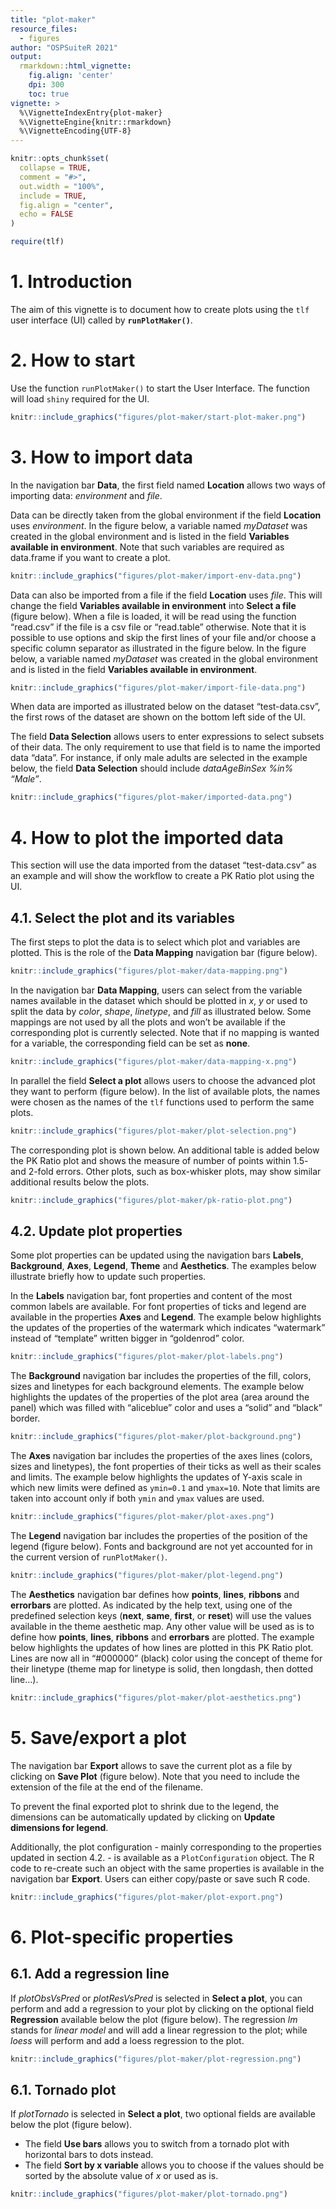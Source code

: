 ```yaml
---
title: "plot-maker"
resource_files:
  - figures
author: "OSPSuiteR 2021"
output:
  rmarkdown::html_vignette:
    fig.align: 'center'
    dpi: 300
    toc: true
vignette: >
  %\VignetteIndexEntry{plot-maker}
  %\VignetteEngine{knitr::rmarkdown}
  %\VignetteEncoding{UTF-8}
---
```


```r
knitr::opts_chunk$set(
  collapse = TRUE,
  comment = "#>",
  out.width = "100%",
  include = TRUE,
  fig.align = "center",
  echo = FALSE
)
```

```r
require(tlf)
```

# 1. Introduction

The aim of this vignette is to document how to create plots using the `tlf` user interface (UI) called by **`runPlotMaker()`**.

# 2. How to start

Use the function `runPlotMaker()` to start the User Interface. The function will load `shiny` required for the UI.

```r
knitr::include_graphics("figures/plot-maker/start-plot-maker.png")
```

# 3. How to import data

In the navigation bar **Data**, the first field named **Location** allows two ways of importing data: *environment* and *file*.

Data can be directly taken from the global environment if the field **Location** uses *environment*. In the figure below, a variable named *myDataset* was created in the global environment and is listed in the field **Variables available in environment**.
Note that such variables are required as data.frame if you want to create a plot.

```r
knitr::include_graphics("figures/plot-maker/import-env-data.png")
```

Data can also be imported from a file if the field **Location** uses *file*. This will change the field **Variables available in environment** into **Select a file** (figure below).
When a file is loaded, it will be read using the function "read.csv" if the file is a csv file or "read.table" otherwise. 
Note that it is possible to use options and skip the first lines of your file and/or choose a specific column separator as illustrated in the figure below.
In the figure below, a variable named *myDataset* was created in the global environment and is listed in the field **Variables available in environment**.

```r
knitr::include_graphics("figures/plot-maker/import-file-data.png")
```

When data are imported as illustrated below on the dataset "test-data.csv", the first rows of the dataset are shown on the bottom left side of the UI.

The field **Data Selection** allows users to enter expressions to select subsets of their data.
The only requirement to use that field is to name the imported data "data".
For instance, if only male adults are selected in the example below, the field **Data Selection** should include *data$AgeBin %in% "Adults" & data$Sex %in% "Male"*.

```r
knitr::include_graphics("figures/plot-maker/imported-data.png")
```

# 4. How to plot the imported data

This section will use the data imported from the dataset "test-data.csv" as an example and will show the workflow to create a PK Ratio plot using the UI.

## 4.1. Select the plot and its variables

The first steps to plot the data is to select which plot and variables are plotted.
This is the role of the **Data Mapping** navigation bar (figure below).

```r
knitr::include_graphics("figures/plot-maker/data-mapping.png")
```

In the navigation bar **Data Mapping**, users can select from the variable names available in the dataset which should be plotted in *x*, *y* or used to split the data by *color*, *shape*, *linetype*, and *fill* as illustrated below.
Some mappings are not used by all the plots and won't be available if the corresponding plot is currently selected.
Note that if no mapping is wanted for a variable, the corresponding field can be set as **none**. 

```r
knitr::include_graphics("figures/plot-maker/data-mapping-x.png")
```

In parallel the field **Select a plot** allows users to choose the advanced plot they want to perform (figure below).
In the list of available plots, the names were chosen as the names of the `tlf` functions used to perform the same plots.

```r
knitr::include_graphics("figures/plot-maker/plot-selection.png")
```

The corresponding plot is shown below.
An additional table is added below the PK Ratio plot and shows the measure of number of points within 1.5- and 2-fold errors.
Other plots, such as box-whisker plots, may show similar additional results below the plots.

```r
knitr::include_graphics("figures/plot-maker/pk-ratio-plot.png")
```

## 4.2. Update plot properties

Some plot properties can be updated using the navigation bars **Labels**, **Background**, **Axes**, **Legend**, **Theme** and **Aesthetics**.
The examples below illustrate briefly how to update such properties.

In the **Labels** navigation bar, font properties and content of the most common labels are available. For font properties of ticks and legend are available in the properties **Axes** and **Legend**.
The example below highlights the updates of the properties of the watermark which indicates "watermark" instead of "template" written bigger in "goldenrod" color.

```r
knitr::include_graphics("figures/plot-maker/plot-labels.png")
```

The **Background** navigation bar includes the properties of the fill, colors, sizes and linetypes for each background elements. 
The example below highlights the updates of the properties of the plot area (area around the panel) which was filled with "aliceblue" color and uses a "solid" and "black" border. 

```r
knitr::include_graphics("figures/plot-maker/plot-background.png")
```

The **Axes** navigation bar includes the properties of the axes lines (colors, sizes and linetypes), the font properties of their ticks as well as their scales and limits. 
The example below highlights the updates of Y-axis scale in which new limits were defined as `ymin=0.1` and `ymax=10`. 
Note that limits are taken into account only if both `ymin` and `ymax` values are used.

```r
knitr::include_graphics("figures/plot-maker/plot-axes.png")
```

The **Legend** navigation bar includes the properties of the position of the legend (figure below).
Fonts and background are not yet accounted for in the current version of `runPlotMaker()`. 

```r
knitr::include_graphics("figures/plot-maker/plot-legend.png")
```

The **Aesthetics** navigation bar defines how **points**, **lines**, **ribbons** and **errorbars** are plotted.
As indicated by the help text, using one of the predefined selection keys (**next**, **same**, **first**, or **reset**) will use the values available in the theme aesthetic map.
Any other value will be used as is to define how **points**, **lines**, **ribbons** and **errorbars** are plotted.
The example below highlights the updates of how lines are plotted in this PK Ratio plot. Lines are now all in "#000000" (black) color using the concept of theme for their linetype (theme map for linetype is solid, then longdash, then dotted line...).

```r
knitr::include_graphics("figures/plot-maker/plot-aesthetics.png")
```

# 5. Save/export a plot

The navigation bar **Export** allows to save the current plot as a file by clicking on **Save Plot** (figure below).
Note that you need to include the extension of the file at the end of the filename. 

To prevent the final exported plot to shrink due to the legend, the dimensions can be automatically updated by clicking on **Update dimensions for legend**.

Additionally, the plot configuration - mainly corresponding to the properties updated in section 4.2. - is available as a `PlotConfiguration` object.
The R code to re-create such an object with the same properties is available in the navigation bar **Export**.
Users can either copy/paste or save such R code.

```r
knitr::include_graphics("figures/plot-maker/plot-export.png")
```

# 6. Plot-specific properties

## 6.1. Add a regression line

If *plotObsVsPred* or *plotResVsPred* is selected in **Select a plot**, you can perform and add a regression to your plot by clicking on the optional field **Regression** available below the plot (figure below).
The regression *lm* stands for *linear model* and will add a linear regression to the plot; while *loess* will perform and add a loess regression to the plot.

```r
knitr::include_graphics("figures/plot-maker/plot-regression.png")
```

## 6.1. Tornado plot

If *plotTornado* is selected in **Select a plot**, two optional fields are available below the plot (figure below).

- The field **Use bars** allows you to switch from a tornado plot with horizontal bars to dots instead.
- The field **Sort by x variable** allows you to choose if the values should be sorted by the absolute value of *x* or used as is.

```r
knitr::include_graphics("figures/plot-maker/plot-tornado.png")
```
